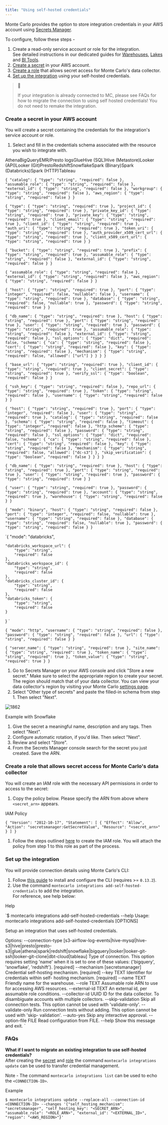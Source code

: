 ```yaml
---
title: "Using self-hosted credentials"
---
```


Monte Carlo provides the option to store integration credentials in your AWS account using [Secrets Manager](https://aws.amazon.com/secrets-manager/). 

To configure, follow these steps -

1. Create a read-only service account or role for the integration.  
See detailed instructions in our dedicated guides for [Warehouses](/docs/data-warehouses), [Lakes](/docs/data-lakes) and [BI Tools](/docs/bi-tools).
2. [Create a secret](/docs/using-self-hosted-credentials#create-a-secret-in-your-aws-account) in your AWS account.
3. [Create a role](/docs/using-self-hosted-credentials#create-a-role-that-allows-secret-access-for-monte-carlos-data-collector) that allows secret access for Monte Carlo's data collector.
4. [Set up the integration](/docs/using-self-hosted-credentials#set-up-the-integration) using your self-hosted credentials.

> 🚧
> 
> If your integration is already connected to MC, please see FAQs for how to migrate the connection to using self hosted credentials! You do not need to remake the integration.

### Create a secret in your AWS account

You will create a secret containing the credentials for the integration's service account or role.

1. Select and fill in the credentials schema associated with the resource you wish to integrate with.

AthenaBigQueryEMR/Presto logsGlueHive (SQL)Hive (Metastore)Looker (API)Looker (Git)PrestoRedshiftSnowflakeSpark (Binary)Spark (Databricks)Spark (HTTP)Tableau

`{
	"catalog": {
		"type": "string",
		"required": false
	},
	"assumable_role": {
		"type": "string",
		"required": false
	},
	"external_id": {
		"type": "string",
		"required": false
	},
	"workgroup": {
		"type": "string",
		"required": false
	},
	"aws_region": {
		"type": "string",
		"required": false
	}
}
`

`{
	"type": {
		"type": "string",
		"required": true
	},
	"project_id": {
		"type": "string",
		"required": true
	},
	"private_key_id": {
		"type": "string",
		"required": true
	},
	"private_key": {
		"type": "string",
		"required": true
	},
	"client_email": {
		"type": "string",
		"required": true
	},
	"client_id": {
		"type": "string",
		"required": true
	},
	"auth_uri": {
		"type": "string",
		"required": true
	},
	"token_uri": {
		"type": "string",
		"required": true
	},
	"auth_provider_x509_cert_url": {
		"type": "string",
		"required": true
	},
	"client_x509_cert_url": {
		"type": "string",
		"required": true
	}
}
`

`{
	"bucket": {
		"type": "string",
		"required": true
	},
	"prefix": {
		"type": "string",
		"required": true
	},
	"assumable_role": {
		"type": "string",
		"required": false
	},
	"external_id": {
		"type": "string",
		"required": false
	}
}
`

`{
	"assumable_role": {
		"type": "string",
		"required": false
	},
	"external_id": {
		"type": "string",
		"required": false
	},
	"aws_region": {
		"type": "string",
		"required": false
	}
}
`

`{
	"host": {
		"type": "string",
		"required": true
	},
	"port": {
		"type": "integer",
		"required": false,
		"nullable": false
	},
	"username": {
		"type": "string",
		"required": true
	},
	"database": {
		"type": "string",
		"required": false,
		"nullable": true
	},
	"password": {
		"type": "string",
		"required": true
	}
}
`

`{
	"db_name": {
		"type": "string",
		"required": true
	},
	"host": {
		"type": "string",
		"required": true
	},
	"port": {
		"type": "string",
		"required": true
	},
	"user": {
		"type": "string",
		"required": true
	},
	"password": {
		"type": "string",
		"required": true
	},
	"assumable_role": {
		"type": "string",
		"required": false
	},
	"external_id": {
		"type": "string",
		"required": false
	},
	"ssl_options": {
		"type": "dict",
		"required": false,
		"schema": {
			"ca": {
				"type": "string",
				"required": false
			},
			"cert": {
				"type": "string",
				"required": false
			},
			"key": {
				"type": "string",
				"required": false
			},
			"mechanism": {
				"type": "string",
				"required": false,
				"allowed": ["url"]
			}
		}
	}
}
`

`{
	"base_url": {
		"type": "string",
		"required": true
	},
	"client_id": {
		"type": "string",
		"required": true
	},
	"client_secret": {
		"type": "string",
		"required": true
	},
	"verify_ssl": {
		"type": "boolean",
		"required": false
	}
}
`

`{
	"ssh_key": {
		"type": "string",
		"required": false
	},
	"repo_url": {
		"type": "string",
		"required": true
	},
	"token": {
		"type": "string",
		"required": false
	},
	"username": {
		"type": "string",
		"required": false
	}
}
`

`{
	"host": {
		"type": "string",
		"required": true
	},
	"port": {
		"type": "integer",
		"required": false
	},
	"user": {
		"type": "string",
		"required": true
	},
	"catalog": {
		"type": "string",
		"required": false
	},
	"schema": {
		"type": "string",
		"required": false
	},
	"timeout": {
		"type": "integer",
		"required": false
	},
	"http_scheme": {
		"type": "string",
		"required": false
	},
	"password": {
		"type": "string",
		"required": false
	},
	"ssl_options": {
		"type": "dict",
		"required": false,
		"schema": {
			"ca": {
				"type": "string",
				"required": false
			},
			"cert": {
				"type": "string",
				"required": false
			},
			"key": {
				"type": "string",
				"required": false
			},
			"mechanism": {
				"type": "string",
				"required": false,
				"allowed": ["dc-s3"]
			},
			"skip_verification": {
				"type": "boolean",
				"required": false
			}
		}
	}
}
`

`{
	"db_name": {
		"type": "string",
		"required": true
	},
	"host": {
		"type": "string",
		"required": true
	},
	"port": {
		"type": "string",
		"required": true
	},
	"user": {
		"type": "string",
		"required": true
	},
	"password": {
		"type": "string",
		"required": true
	}
}
`

`{
	"user": {
		"type": "string",
		"required": true
	},
	"password": {
		"type": "string",
		"required": true
	},
	"account": {
		"type": "string",
		"required": true
	},
	"warehouse": {
		"type": "string",
		"required": false
	}
}
`

`{
	"mode": "binary",
	"host": {
		"type": "string",
		"required": false
	},
	"port": {
		"type": "integer",
		"required": false,
		"nullable": true
	},
	"username": {
		"type": "string",
		"required": false
	},
	"database": {
		"type": "string",
		"required": false,
		"nullable": true
	},
	"password": {
		"type": "string",
		"required": false
	}
}
`

`{
	"mode": "databricks",

	"databricks_workspace_url": {
		"type": "string",
		"required": false
	},
	"databricks_workspace_id": {
		"type": "string",
		"required": false
	},
	"databricks_cluster_id": {
		"type": "string",
		"required": false
	},
	"databricks_token": {
		"type": "string",
		"required": false
	}
}
`

`{
	"mode": "http",
	"username": {
		"type": "string",
		"required": false
	},
	"password": {
		"type": "string",
		"required": false
	},
	"url": {
		"type": "string",
		"required": false
	}
}
`

`{
    "server_name": {
        "type": "string",
        "required": true
    },
    "site_name": {
        "type": "string",
        "required": true
    },
    "token_name": {
        "type": "string",
        "required": true
    },
    "token_value": {
        "type": "string",
        "required": true
    }
}
`

1. Go to Secrets Manager on your AWS console and click "Store a new secret." Make sure to select the appropriate region to create your secret. The region should match that of your data collector. You can view your data collector's region by visiting your Monte Carlo [settings page](https://getmontecarlo.com/settings/integrations/collectors).
2. Select "Other type of secrets" and paste the filled-in schema from step 1\. Then select "Next".

![1862](/images/49adb20-Screen_Shot_2021-10-29_at_3.28.49_PM.png "Screen Shot 2021-10-29 at 3.28.49 PM.png")

Example with Snowflake

1. Give the secret a meaningful name, description and any tags. Then select "Next".
2. Configure automatic rotation, if you'd like. Then select "Next".
3. Review and select "Store".
4. From the Secrets Manager console search for the secret you just created. Save the ARN.

### Create a role that allows secret access for Monte Carlo's data collector

You will create an IAM role with the necessary API permissions in order to access to the secret:

1. Copy the policy below. Please specify the ARN from above where `<secret_arn>` appears.

IAM Policy

`{
    "Version": "2012-10-17",
    "Statement": [
        {
            "Effect": "Allow",
            "Action": "secretsmanager:GetSecretValue",
            "Resource": "<secret_arn>"
        }
    ]
}
`

1. Follow the steps outlined [here](/docs/creating-iam-roles) to create the IAM role. You will attach the policy from step 1 to this role as part of the process.

### Set up the integration

You will provide connection details using Monte Carlo's CLI:

1. Follow [this guide](/docs/using-the-cli) to install and configure the CLI (requires >= `0.13.2`).
2. Use the command `montecarlo integrations add-self-hosted-credentials` to add the integration.  
For reference, see help below:

Help

`$ montecarlo integrations add-self-hosted-credentials --help
Usage: montecarlo integrations add-self-hosted-credentials
           [OPTIONS]

  Setup an integration that uses self-hosted credentials.

Options:
  --connection-type [s3-airflow-log-events|hive-mysql|hive-s3|hive|presto|presto-s3|glue|athena|spark|redshift|snowflake|bigquery|looker|looker-git-ssh|looker-git-clone|dbt-cloud|tableau]
                                  Type of connection. This option requires
                                  setting 'name' when it is set to one of
                                  these values: {'bigquery', 'snowflake',
                                  'redshift'}.  [required]
  --mechanism [secretsmanager]    Credential self-hosting mechanism.
                                  [required]
  --key TEXT                      Identifier for credentials within self-
                                  hosting mechanism.  [required]
  --name TEXT                     Friendly name for the warehouse.
  --role TEXT                     Assumable role ARN to use for accessing AWS
                                  resources.
  --external-id TEXT              An external id, per assumable role
                                  conditions.
  --collector-id UUID             ID for the data collector. To disambiguate
                                  accounts with multiple collectors.
  --skip-validation               Skip all connection tests. This option
                                  cannot be used with 'validate-only'.
  --validate-only                 Run connection tests without adding. This
                                  option cannot be used with 'skip-
                                  validation'.
  --auto-yes                      Skip any interactive approval.
  --option-file FILE              Read configuration from FILE.
  --help                          Show this message and exit.
`

### FAQs

**What if I want to migrate an existing integration to use self-hosted credentials?**  
After creating the [secret](/docs/using-self-hosted-credentials#create-a-secret-in-your-aws-account) and [role](/docs/using-self-hosted-credentials#create-a-role-that-allows-secret-access-for-monte-carlos-data-collector) the command `montecarlo integrations update` can be used to transfer credential management. 

Note - The command `montecarlo integrations list` can be used to echo the `<CONNECTION-ID>`. 

Example

`$ montecarlo integrations update --replace-all --connection-id <CONNECTION-ID> --changes '{"self_hosting_mechanism": "secretsmanager", "self_hosting_key": "<SECRET_ARN>", "assumable_role": "<ROLE_ARN>", "external_id": "<EXTERNAL_ID>", "region": "<AWS_REGION>"}'
`